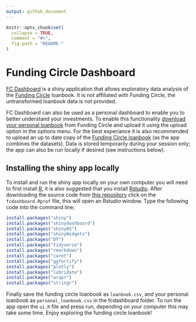 ```yaml
---
output: github_document
---
```


<!-- README.md is generated from README.Rmd. Please edit that file -->

```r
knitr::opts_chunk$set(
  collapse = TRUE,
  comment = "#>",
  fig.path = "README-"
)
```

# Funding Circle Dashboard

[FC Dashboard](http://seabbs.co.uk/shiny/fcdashboard) is a shiny application that allows exploratory data analysis of the [Funding Circle](https://www.fundingcircle.com) loanbook. It is not affiliated with Funding Circle, the untransformed loanbook data is not provided. 

FC Dashboard can also be used as a personal dashboard to enable you to better understand your investments. To enable this functionality [download your personal loanbook](https://www.fundingcircle.com/investors/historical_loan_parts_summaries.csv?disable_pagination=true) from Funding Circle and upload it using the upload option in the options menu. For the best experiance it is also recommended to upload an up to date copy of the [Funding Circle loanbook](https://www.fundingcircle.com/loanbook) (as the app combines the datasets). Data is stored temporarily during your session only; the app can also be run locally if desired (see instructions below).

## Installing the shiny app locally

To install and run the shiny app locally on your own computer you will need to first install [R](https://www.r-project.org/), it is also suggested that you install [Rstudio](https://www.rstudio.com/products/rstudio/download/). After downloading the source code from [this repository](https://www.github.com/seabbs/fcdashboard) click on the `fcdashboard.Rprof` file, this will open an Rstudio window. Type the following code into the command line;

```r
install.packages("shiny")
install.packages("shinydashboard")
install.packages("shinyBS")
install.packages("shinyWidgets")
install.packages("DT")
install.packages("tidyverse")
install.packages("rmarkdown")
install.packages("caret")
install.packages("ggfortify")
install.packages("plotly")
install.packages("lubridate")
install.packages("wrapr")
install.packages("stringr")
```

Finally save the funding circle loanbook as `loanbook.csv`, and your personal loanbook as `personal_loanbook.csv` in the fcdashboard folder. To run the app open the `ui.R` file and press run, depending on your computer this may take some time. Enjoy exploring the funding circle loanbook!

